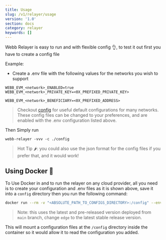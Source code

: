 ```yaml
---
title: Usage
slug: /v1/relayer/usage
version: '1.0'
section: docs
category: relayer
keywords: []
---
```


Webb Relayer is easy to run and with flexible config 👌, to test it out first you have to create a config file

Example:

* Create a .env file with the following values for the networks you wish to support

```
WEBB_EVM_<network>_ENABLED=true
WEBB_EVM_<network>_PRIVATE_KEY=<0X_PREFIXED_PRIVATE_KEY>

WEBB_EVM_<network>_BENEFICIARY=<0X_PREFIXED_ADDRESS>

```

> Checkout [config](./config) for useful default configurations for many networks. These config files can be changed to your preferences, and are enabled with the .env configuration listed above.

Then Simply run

```
webb-relayer -vvv -c ./config
```

> Hot Tip 🌶️: you could also use the json format for the config files if you prefer that, and it would work!

## Using Docker 🐳

To Use Docker in and to run the relayer on any cloud provider, all you need is to create your configuration and .env files
as it is shown above, save it into a `config` directory then you run the following command:

```sh
docker run --rm -v "<ABSOLUTE_PATH_TO_CONFIGS_DIRECTORY>:/config" --env-file .env -p 9955:9955 ghcr.io/webb-tools/relayer:edge
```

> Note: this uses the latest and pre-released version deployed from `main` branch, change `edge` to the latest stable release version.

This will mount a configuration files at the `/config` directory inside the container so it would allow it to read the configuration you added.

